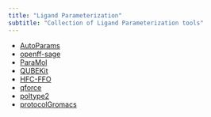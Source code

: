 ```yaml
---
title: "Ligand Parameterization"
subtitle: "Collection of Ligand Parameterization tools"
---
```


* [AutoParams](https://github.com/arwalkerlab/AutoParams)
* [openff-sage](https://github.com/openforcefield/openff-sage)
* [ParaMol](https://github.com/JMorado/ParaMol)
* [QUBEKit](https://github.com/cole-group/QUBEKit)
* [HFC-FFO](https://github.com/dowlinglab/HFC-FFO)
* [qforce](https://github.com/selimsami/qforce)
* [poltype2](https://github.com/TinkerTools/poltype2)
* [protocolGromacs](https://github.com/tubiana/protocolGromacs)







